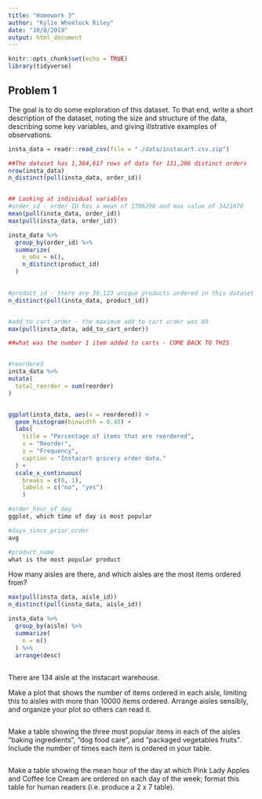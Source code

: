 ```yaml
---
title: "Homework 3"
author: "Kylie Wheelock Riley"
date: "10/8/2019"
output: html_document
---
```


```r
knitr::opts_chunk$set(echo = TRUE)
library(tidyverse)
```

## Problem 1
The goal is to do some exploration of this dataset. To that end, write a short description of the dataset, noting the size and structure of the data, describing some key variables, and giving illstrative examples of observations. 
```r
insta_data = readr::read_csv(file = "./data/instacart.csv.zip") 

##The dataset has 1,384,617 rows of data for 131,206 distinct orders
nrow(insta_data)
n_distinct(pull(insta_data, order_id))


## Looking at individual variables 
#order_id - order ID has a mean of 1706298 and max value of 3421070
mean(pull(insta_data, order_id))
max(pull(insta_data, order_id))

insta_data %>% 
  group_by(order_id) %>% 
  summarize(
    n_obs = n(),
    n_distinct(product_id)
  ) 
 

#product_id - there are 39,123 unique products ordered in this dataset
n_distinct(pull(insta_data, product_id))


#add_to_cart_order - the maximum add to cart order was 80
max(pull(insta_data, add_to_cart_order))

##what was the number 1 item added to carts - COME BACK TO THIS


#reordered
insta_data %>% 
mutate(
  total_reorder = sum(reorder)
)


ggplot(insta_data, aes(x = reordered)) + 
  geom_histogram(binwidth = 0.45) +
  labs(
    title = "Percentage of items that are reordered",
    x = "Reorder",
    y = "Frequency",
    caption = "Instacart grocery order data."
  ) +
  scale_x_continuous(
    breaks = c(0, 1), 
    labels = c("no", "yes")
    )

#order_hour_of_day
ggplot, which time of day is most popular

#days_since_prior_order
avg

#product_name
what is the most popular product
```

How many aisles are there, and which aisles are the most items ordered from?
```r
max(pull(insta_data, aisle_id))
n_distinct(pull(insta_data, aisle_id))

insta_data %>% 
  group_by(aisle) %>% 
  summarize(
    n = n()
  ) %>% 
  arrange(desc)
    


```
There are 134 aisle at the instacart warehouse. 

Make a plot that shows the number of items ordered in each aisle, limiting this to aisles with more than 10000 items ordered. Arrange aisles sensibly, and organize your plot so others can read it.
```r

```

Make a table showing the three most popular items in each of the aisles “baking ingredients”, “dog food care”, and “packaged vegetables fruits”. Include the number of times each item is ordered in your table.
```r

```

Make a table showing the mean hour of the day at which Pink Lady Apples and Coffee Ice Cream are ordered on each day of the week; format this table for human readers (i.e. produce a 2 x 7 table).
```r

```


